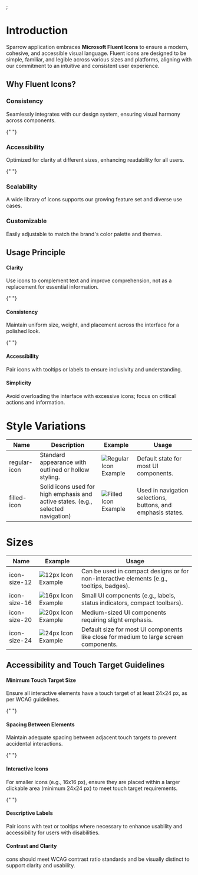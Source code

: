 

<Meta title="Components/Iconography/Documentation" />;

# Introduction

Sparrow application embraces **Microsoft Fluent Icons** to ensure a modern, cohesive, and accessible
visual language. Fluent icons are designed to be simple, familiar, and legible across various sizes and
platforms, aligning with our commitment to an intuitive and consistent user experience.

## Why Fluent Icons?

<div className="features-grid">
  <div className="feature">
    <h3>Consistency</h3>
    <p>Seamlessly integrates with our design system, ensuring visual harmony across components.</p>
  </div>

{" "}

<div className="feature">
  <h3>Accessibility</h3>
  <p>
    Optimized for clarity at different sizes, enhancing readability for all
    users.
  </p>
</div>

{" "}

<div className="feature">
  <h3>Scalability</h3>
  <p>
    A wide library of icons supports our growing feature set and diverse use
    cases.
  </p>
</div>

  <div className="feature">
    <h3>Customizable</h3>
    <p>Easily adjustable to match the brand's color palette and themes.</p>
  </div>
</div>

## Usage Principle

<div className="principles">
  <div className="principle">
    <h4>Clarity</h4>
    <p>Use icons to complement text and improve comprehension, not as a replacement for essential information.</p>
  </div>

{" "}

<div className="principle">
  <h4>Consistency</h4>
  <p>
    Maintain uniform size, weight, and placement across the interface for a
    polished look.
  </p>
</div>

{" "}

<div className="principle">
  <h4>Accessibility</h4>
  <p>
    Pair icons with tooltips or labels to ensure inclusivity and understanding.
  </p>
</div>

  <div className="principle">
    <h4>Simplicity</h4>
    <p>Avoid overloading the interface with excessive icons; focus on critical actions and information.</p>
  </div>
</div>

# Style Variations

<div className="table-container">
  <table className="style-table">
    <thead>
      <tr>
        <th>Name</th>
        <th>Description</th>
        <th>Example</th>
        <th>Usage</th>
      </tr>
    </thead>
    <tbody>
      <tr>
        <td>regular-icon</td>
        <td>Standard appearance with outlined or hollow styling.</td>
        <td>
          <img
            src={sparrow1}
            alt="Regular Icon Example"
            className="icon-example"
          />
        </td>
        <td>Default state for most UI components.</td>
      </tr>
      <tr>
        <td>filled-icon</td>
        <td>
          Solid icons used for high emphasis and active states. (e.g., selected
          navigation)
        </td>
        <td>
          <img
            src={sparrow2}
            alt="Filled Icon Example"
            className="icon-example"
          />
        </td>
        <td>Used in navigation selections, buttons, and emphasis states.</td>
      </tr>
    </tbody>
  </table>
</div>

# Sizes

<div className="table-container">
  <table className="size-table">
    <thead>
      <tr>
        <th>Name</th>
        <th>Example</th>
        <th>Usage</th>
      </tr>
    </thead>
    <tbody>
      <tr>
        <td>icon-size-12</td>
        <td>
          <img
            src={sparrow3}
            alt="12px Icon Example"
            className="icon-example"
          />
        </td>
        <td>
          Can be used in compact designs or for non-interactive elements (e.g.,
          tooltips, badges).
        </td>
      </tr>
      <tr>
        <td>icon-size-16</td>
        <td>
          <img
            src={sparrow4}
            alt="16px Icon Example"
            className="icon-example"
          />
        </td>
        <td>
          Small UI components (e.g., labels, status indicators, compact
          toolbars).
        </td>
      </tr>
      <tr>
        <td>icon-size-20</td>
        <td>
          <img
            src={sparrow5}
            alt="20px Icon Example"
            className="icon-example"
          />
        </td>
        <td>Medium-sized UI components requiring slight emphasis.</td>
      </tr>
      <tr>
        <td>icon-size-24</td>
        <td>
          <img
            src={sparrow6}
            alt="24px Icon Example"
            className="icon-example"
          />
        </td>
        <td>
          Default size for most UI components like close for medium to large
          screen components.
        </td>
      </tr>
    </tbody>
  </table>
</div>

## Accessibility and Touch Target Guidelines

<div className="principles">
  <div className="principle">
    <h4>Minimum Touch Target Size</h4>
    <p>Ensure all interactive elements have a touch target of at least 24x24 px, as per WCAG guidelines.</p>
  </div>

{" "}

<div className="principle">
  <h4>Spacing Between Elements</h4>
  <p>
    Maintain adequate spacing between adjacent touch targets to prevent
    accidental interactions.
  </p>
</div>

{" "}

<div className="principle">
  <h4>Interactive Icons</h4>
  <p>
    For smaller icons (e.g., 16x16 px), ensure they are placed within a larger
    clickable area (minimum 24x24 px) to meet touch target requirements.
  </p>
</div>

{" "}
<div className="principle">
  <h4>Descriptive Labels</h4>
  <p>
    Pair icons with text or tooltips where necessary to enhance usability and
    accessibility for users with disabilities.
  </p>
</div>

  <div className="principle">
    <h4>Contrast and Clarity</h4>
    <p>cons should meet WCAG contrast ratio standards and be visually distinct to support clarity and usability.</p>
  </div>
</div>

<style jsx>{`
  .table-container {
    overflow-x: auto;
    margin-bottom: 2rem;
    background-color: #ffffff;
  }

  .style-table,
  .size-table {
    width: 100%;
    border-collapse: collapse;
    background-color: #ffffff;
    color: #1c1c1e;
  }

  .style-table th,
  .style-table td,
  .size-table th,
  .size-table td {
    padding: 1rem;
    border: 1px solid #2c2c2e;
    text-align: left;
    color: #ffffff;
  }

  .style-table th,
  .size-table th {
    background-color: #ffffff;
    font-weight: 600;
  }

  .icon-example {
    width: auto;
    height: 24px;
    object-fit: contain;
  }

  h1 {
    color: #ffffff;
    margin-top: 2rem;
    margin-bottom: 1rem;
  }
  td img {
    background-color: #2c2c2e;
  }
`}</style>

<style jsx>{`
  .features-grid {
    display: grid;
    gap: 1.5rem;
    margin: 2rem 0;
  }

  .feature {
    background-color: #1c1c1e;
    padding: 1.5rem;
    border-radius: 0.5rem;
    border: 1px solid #2c2c2e;
  }

  .feature h3 {
    color: #ffffff;
    margin-top: 0;
    margin-bottom: 0.5rem;
  }

  .feature p {
    color: #ffffff;
    margin: 0;
  }

  .principles {
    display: grid;
    gap: 1rem;
    margin: 2rem 0;
  }

  .principle {
    background-color: #1c1c1e;
    padding: 1.5rem;
    border-radius: 0.5rem;
    border: 1px solid #2c2c2e;
  }

  .principle h4 {
    color: #ffffff;
    margin-top: 0;
    margin-bottom: 0.5rem;
  }

  .principle p {
    color: #ffffff;
    margin: 0;
  }

  h1,
  h2 {
    color: #ffffff;
  }

  @media (min-width: 768px) {
    .features-grid {
      grid-template-columns: repeat(2, 1fr);
    }
  }
`}</style>
